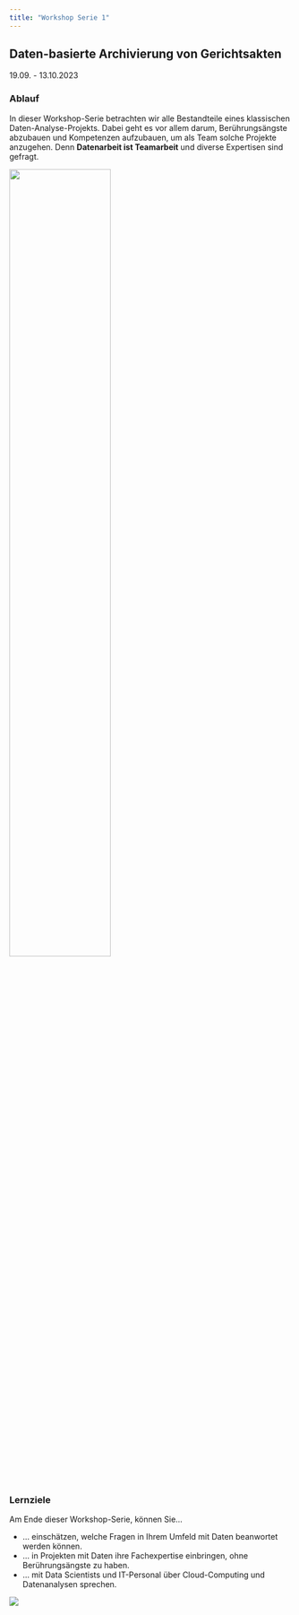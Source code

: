 ```yaml
---
title: "Workshop Serie 1"
---
```


## Daten-basierte Archivierung von Gerichtsakten

19.09. - 13.10.2023


### Ablauf
In dieser Workshop-Serie betrachten wir alle Bestandteile eines klassischen 
Daten-Analyse-Projekts. Dabei geht es vor allem darum, Berührungsängste abzubauen
und Kompetenzen aufzubauen, um als Team solche Projekte anzugehen. Denn 
**Datenarbeit ist Teamarbeit** und diverse Expertisen sind gefragt.

![](../../icons/Ablauf-Workshop-Serie.jpg){width=60% fig-align="center" fig-alt="Frage Definieren, Analysestrategie finden, Daten erfassen, Daten betrachten + bereinigen, Daten analysieren, Ergebnisse aufbereiten + präsentieren, Entscheidungen treffen"}

::: {.callout-tip}
### Lernziele
Am Ende dieser Workshop-Serie, können Sie...

* ... einschätzen, welche Fragen in Ihrem Umfeld mit Daten beanwortet werden können.
* ... in Projekten mit Daten ihre Fachexpertise einbringen, ohne Berührungsängste zu haben.
* ... mit Data Scientists und IT-Personal über Cloud-Computing und Datenanalysen sprechen.

:::

<!--### Anmeldung
[**Hier können Sie sich für die Workshop-Serie anmelden.**](https://pretix.eu/berd/adabayern-2023/)

::: {.callout-note}
### Workshop-Serie ausgebucht, Warteliste offen
Wir freuen uns über die vielen Anmeldungen, die wir bereits erhalten haben.

Leider gibt es für diese Workshop-Serie ein Teilnahme-Limit. Wir haben eine
Warteliste eingerichtet. Nachrücker erhalten Bescheid, falls sich jemand abmeldet.

Gerne sprechen wir
mit Ihnen über Möglichkeiten, **weitere Workshops** zu organisieren. Schreiben Sie
uns gerne eine [E-Mail](mailto:data-analytics@stat.uni-muenchen.de) oder sprechen
Sie uns [persönlich](/team.html) an.
::: -->

![](../../icons/Logos.png) 
